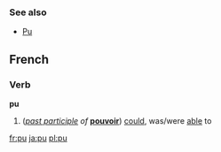 ===See also===
*[[Pu]]

==French==
===Verb===
'''pu'''

#(''[[past participle]] of'' '''[[pouvoir]]''') [[could]], was/were [[able]] to

[[fr:pu]]
[[ja:pu]]
[[pl:pu]]